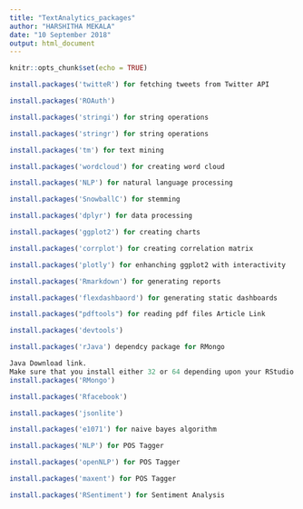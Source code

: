 ---
title: "TextAnalytics_packages"
author: "HARSHITHA MEKALA"
date: "10 September 2018"
output: html_document
---

```{r setup, include=FALSE}
knitr::opts_chunk$set(echo = TRUE)
```

```{r}
install.packages('twitteR') for fetching tweets from Twitter API

install.packages('ROAuth')

install.packages('stringi') for string operations

install.packages('stringr') for string operations

install.packages('tm') for text mining

install.packages('wordcloud') for creating word cloud

install.packages('NLP') for natural language processing

install.packages('SnowballC') for stemming

install.packages('dplyr') for data processing

install.packages('ggplot2') for creating charts

install.packages('corrplot') for creating correlation matrix

install.packages('plotly') for enhanching ggplot2 with interactivity

install.packages('Rmarkdown') for generating reports

install.packages('flexdashbaord') for generating static dashboards

install.packages("pdftools") for reading pdf files Article Link

install.packages('devtools')

install.packages('rJava') dependcy package for RMongo

Java Download link.
Make sure that you install either 32 or 64 depending upon your RStudio version
install.packages('RMongo')

install.packages('Rfacebook')

install.packages('jsonlite')

install.packages('e1071') for naive bayes algorithm

install.packages('NLP') for POS Tagger

install.packages('openNLP') for POS Tagger

install.packages('maxent') for POS Tagger

install.packages('RSentiment') for Sentiment Analysis
```

